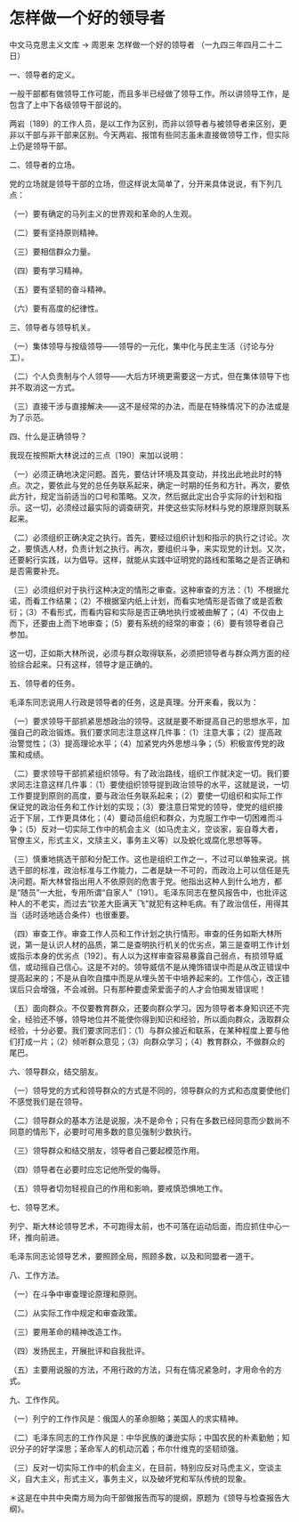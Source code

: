 # 怎样做一个好的领导者

中文马克思主义文库 -> 周恩来
怎样做一个好的领导者
（一九四三年四月二十二日）

一、领导者的定义。

一般干部都有做领导工作可能，而且多半已经做了领导工作。所以讲领导工作，是包含了上中下各级领导干部说的。

两岩〔189〕的工作人员，是以工作为区别，而非以领导者与被领导者来区别，更非以干部与非干部来区别。今天两岩、报馆有些同志虽未直接做领导工作，但实际上仍是领导干部。

二、领导者的立场。

党的立场就是领导干部的立场，但这样说太简单了，分开来具体说说，有下列几点：

（一）要有确定的马列主义的世界观和革命的人生观。

（二）要有坚持原则精神。

（三）要相信群众力量。

（四）要有学习精神。

（五）要有坚韧的奋斗精神。

（六）要有高度的纪律性。

三、领导者与领导机关。

（一）集体领导与按级领导——领导的一元化，集中化与民主生活（讨论与分工）。

（二）个人负责制与个人领导——大后方环境更需要这一方式，但在集体领导下也并不取消这一方式。

（三）直接干涉与直接解决——这不是经常的办法，而是在特殊情况下的办法或是为了示范。

四、什么是正确领导？

我现在按照斯大林说过的三点〔190〕来加以说明：

（一）必须正确地决定问题。首先，要估计环境及其变动，并找出此地此时的特点。次之，要依此与党的总任务联系起来，确定一时期的任务和方针。再次，要依此方针，规定当前适当的口号和策略。又次，然后据此定出合乎实际的计划和指示。这一切，必须经过最实际的调查研究，并使这些实际材料与党的原理原则联系起来。

（二）必须组织正确决定之执行。首先，要经过组织计划和指示的执行之讨论。次之，要慎选人材，负责计划之执行。再次，要组织斗争，来实现党的计划。又次，还要躬行实践，以为倡导。这样，就能从实践中证明党的路线和策略之是否正确和是否需要补充。

（三）必须组织对于执行这种决定的情形之审查。这种审查的方法：（1）不根据允诺，而看工作结果；（2）不根据室内纸上计划，而看实地情形是否做了或是否敷衍；（3）不看形式，而看内容和实际是否正确地执行或被曲解了；（4）不仅由上而下，还要由上而下地审查；（5）要有系统的经常的审查；（6）要有领导者自己参加。

这一切，正如斯大林所说，必须与群众取得联系，必须把领导者与群众两方面的经验综合起来。只有这样，领导才是正确的。

五、领导者的任务。

毛泽东同志说用人行政是领导者的任务，这是真理。分开来看，我以为：

（一）要求领导干部抓紧思想政治的领导。这就是要不断提高自己的思想水平，加强自己的政治锻炼。我们要求同志注意这样几件事：（1）注意大事；（2）提高政治警觉性；（3）提高理论水平；（4）加紧党内外思想斗争；（5）积极宣传党的政策和成绩。

（二）要求领导干部抓紧组织领导。有了政治路线，组织工作就决定一切。我们要求同志注意这样几件事：（1）要使组织领导提到政治领导的水平，这就是说，一切工作要提到原则的高度，要与政治任务联系起来；（2）要使一切组织和实际工作保证党的政治任务和工作计划的实现；（3）要注意日常党的领导，使党的组织接近于下层，工作更具体化；（4）要动员组织和群众，为克服工作中一切困难而斗争；（5）反对一切实际工作中的机会主义（如马虎主义，空谈家，妄自尊大者，官僚主义，形式主义，文牍主义，事务主义等）以及蜕化或腐化思想等等。

（三）慎重地挑选干部和分配工作。这也是组织工作之一，不过可以单独来说。挑选干部的标准，政治标准与工作能力，二者是缺一不可的，而政治上可以信任是先决问题。斯大林曾指出用人不依原则的危害于党。他指出这种人到什么地方，都是“随员”一大批，专用所谓“自家人”〔191〕。毛泽东同志在整风报告中，也批评这种人的不老实，而过去“钦差大臣满天飞”就犯有这种毛病。有了政治信任，用得其当（适时适地适合条件）也很重要。

（四）审查工作。审查工作人员和工作计划之执行情形。审查的任务如斯大林所说，第一是认识人材的品质，第二是查明执行机关的优劣点，第三是查明工作计划或指示本身的优劣点〔192〕。有人以为这样审查容易暴露自己弱点，有损领导威信，或动摇自己信心。这是不对的。领导威信不是从掩饰错误中而是从改正错误中提高起来的；不是从自吹自擂中而是从埋头苦干中培养起来的。工作信心，改正错误后只会增强，不会减弱。只有那种要虚荣爱面子的人才会怕揭发错误呢！

（五）面向群众。不仅要教育群众，还要向群众学习。因为领导者本身知识还不完全，经验还不够，领导地位并不能使你得到知识和经验，所以面向群众，汲取群众经验，十分必要。我们要求同志们：（1）与群众接近和联系，在某种程度上要与他们打成一片；（2）倾听群众意见；（3）向群众学习；（4）教育群众，不做群众的尾巴。

六、领导群众，结交朋友。

（一）领导党的方式和领导群众的方式是不同的，领导群众的方式和态度要使他们不感觉我们是在领导。

（二）领导群众的基本方法是说服，决不是命令；只有在多数已经同意而少数尚不同意的情形下，必要时可用多数的意见强制少数执行。

（三）领导群众和结交朋友，领导者自己要起模范作用。

（四）领导者在必要时应忘记他所受的侮辱。

（五）领导者切勿轻视自己的作用和影响，要戒慎恐惧地工作。

七、领导艺术。

列宁、斯大林论领导艺术，不可跑得太前，也不可落在运动后面，而应抓住中心一环，推向前进。

毛泽东同志论领导艺术，要照顾全局，照顾多数，以及和同盟者一道干。

八、工作方法。

（一）在斗争中审查理论原理和原则。

（二）从实际工作中规定和审查政策。

（三）要用革命的精神改造工作。

（四）发扬民主，开展批评和自我批评。

（五）主要用说服的方法，不用行政的方法，只有在情况紧急时，才用命令的方式。

九、工作作风。

（一）列宁的工作作风是：俄国人的革命胆略；美国人的求实精神。

（二）毛泽东同志的工作作风是：中华民族的谦逊实际；中国农民的朴素勤勉；知识分子的好学深思；革命军人的机动沉着；布尔什维克的坚韧顽强。

（三）反对一切实际工作中的机会主义，在目前，特别应反对马虎主义，空谈主义，自大主义，形式主义，事务主义，以及破坏党和军队传统的现象。

＊这是在中共中央南方局为向干部做报告而写的提纲，原题为《领导与检查报告大纲》。


